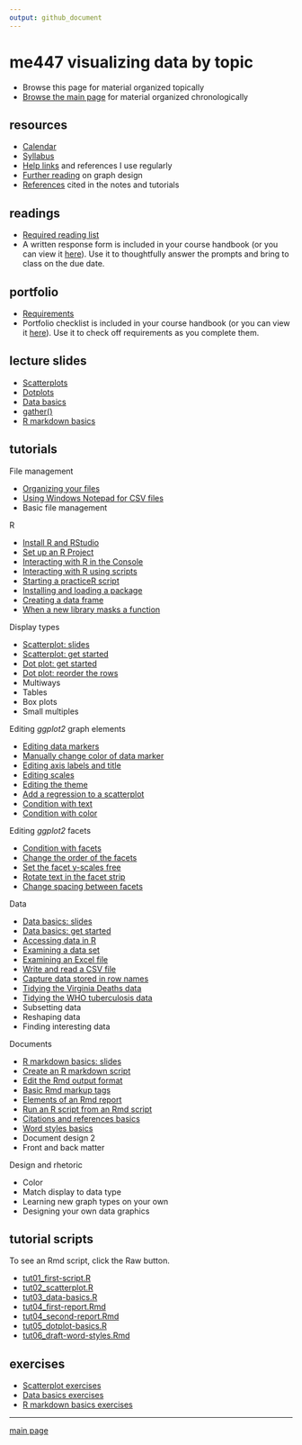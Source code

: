 ```yaml
---
output: github_document
---
```


# me447 visualizing data by topic

- Browse this page for material organized topically 
- [Browse the main page](README.md) for material organized chronologically 

## resources 

- [Calendar](cm/admin-02_calendar.pdf) 
- [Syllabus](cm/admin-03_syllabus.md)
- [Help links](cm/admin-04_getting-help.md) and references I use regularly  
- [Further reading](http://www.graphdoctor.com/archives/154) on graph design
- [References](cm/admin-05_references.md) cited in the notes and tutorials 


## readings

- [Required reading list](cm/read-02_reading-list.md)
- A written response form is included in your course handbook (or you can view it [here](cm/read-01_reading-response-form.pdf)). Use it to thoughtfully answer the prompts and bring to class on the due date.

## portfolio

- [Requirements](cm/folio-01_portfolio-requirements.md)
- Portfolio checklist is included in your course handbook (or you can view it [here](cm/folio-02_portfolio-checklist.pdf)). Use it to check off requirements as you complete them.

## lecture slides 

- [Scatterplots](slides/Le03-scatterplot-slides.pdf)  
- [Dotplots](slides/Le07-dot-plot-slides.pdf)  
- [Data basics](slides/Le04-data-basics-slides.pdf)  
- [gather()](slides/Le08-illustrating-gather.pdf)  
- [R markdown basics](slides/Le06-markdown-basics-slides.pdf)  


## tutorials

File management

- [Organizing your files](cm/tut-01_organize-files.md) 
- [Using Windows Notepad for CSV files](cm/tut-04_notepad-for-csv.md)  
- Basic file management 

R

- [Install R and RStudio](https://github.com/DSR-RHIT/install-R-and-RStudio) 
- [Set up an R Project](https://github.com/DSR-RHIT/install-R-and-RStudio) 
- [Interacting with R in the Console](cm/tut-02_using-console.md) 
- [Interacting with R using scripts](cm/tut-03_using-scripts.md) 
- [Starting a practiceR script](cm/tut-0301_start-scatterplot.md) 
- [Installing and loading a package](cm/tut-0302_install-load-package.md) 
- [Creating a data frame](cm/tut-0303_create-data-frame.md) 
- [When a new library masks a function](cm/tut-0405_new-library-masks.md) 

Display types  

- [Scatterplot: slides](slides/Le03-scatterplot-slides.pdf)
- [Scatterplot: get started](cm/tut-0304_create-scatterplot.md)
- [Dot plot: get started](cm/tut-0702_create-dot-plot.md)  
- [Dot plot: reorder the rows](cm/tut-0703_reorder-rows.md)   
- Multiways 
- Tables
- Box plots 
- Small multiples 

Editing *ggplot2* graph elements

- [Editing data markers](cm/tut-0305_edit-data-markers.md)
- [Manually change color of data marker](cm/tut-0706_manual-color.md) 
- [Editing axis labels and title](cm/tut-0306_edit-axis-labels-title.md)
- [Editing scales](cm/tut-0307_edit-scales.md)
- [Editing the theme](cm/tut-0308_edit-theme.md)
- [Add a regression to a scatterplot](cm/tut-0406_add-regression.md) 
- [Condition with text](cm/tut-0704_condition-by-text.md)  
- [Condition with color](cm/tut-0705_condition-by-color.md)  
 

Editing *ggplot2* facets

- [Condition with facets](cm/tut-0707_condition-facets.md)  
- [Change the order of the facets](cm/tut-0708_order-facets.md)  
- [Set the facet y-scales free](cm/tut-0709_free-scales.md)  
- [Rotate text in the facet strip](cm/tut-0710_rotate-strip-text.md)  
- [Change spacing between facets](cm/tut-0711_change-panel-spacing.md) 

Data

- [Data basics: slides](slides/Le04-data-basics-slides.pdf) 
- [Data basics: get started](cm/tut-0401_data-basics.md) 
- [Accessing data in R](cm/tut-0407_access-data-in-R.md) 
- [Examining a data set](cm/tut-0404_examine-new-data.md) 
- [Examining an Excel file](cm/tut-0402_read-excel.md) 
- [Write and read a CSV file](cm/tut-0403_read-write-csv.md) 
- [Capture data stored in row names](cm/tut-0701_capture-row-name-data.md) 
- [Tidying the Virginia Deaths data](cm/tut-0801_tidying-data-01_VADeaths.md)
- [Tidying the WHO tuberculosis data](cm/tut-0802_tidying-data-02_who-TB.md)
- Subsetting data 
- Reshaping data 
- Finding interesting data 

Documents 

- [R markdown basics: slides](slides/Le06-markdown-basics-slides.pdf) 
- [Create an R markdown script](cm/tut-0601_rmd-start-markdown.md)  
- [Edit the Rmd output format](cm/tut-0602_rmd-edit-output.md)  
- [Basic Rmd markup tags](cm/tut-0603_rmd-basic-tags.md)  
- [Elements of an Rmd report](cm/tut-0604_rmd-elements.md)  
- [Run an R script from an Rmd script](cm/tut-0605_rmd-run-r.md) 
- [Citations and references basics](cm/tut-1001_citations-references.md) 
- [Word styles basics](cm/tut-1002_word-styles.md) 
- Document design 2
- Front and back matter 

Design and rhetoric 

- Color 
- Match display to data type 
- Learning new graph types on your own  
- Designing your own data graphics

## tutorial scripts

To see an Rmd script, click the Raw button.  

- [tut01_first-script.R](practiceR/tut01_first-script.R)  
- [tut02_scatterplot.R](practiceR/tut02_scatterplot.R)  
- [tut03_data-basics.R](practiceR/tut03_data-basics.R)  
- [tut04_first-report.Rmd](practiceR/tut04_first-report.Rmd)  
- [tut04_second-report.Rmd](practiceR/tut04_second-report.Rmd)  
- [tut05_dotplot-basics.R](practiceR/tut05_dotplot-basics.R)  
- [tut06_draft-word-styles.Rmd](practiceR/tut06_draft-word-styles.Rmd)  


## exercises

- [Scatterplot exercises](cm/tut-0309_scatterplot-exercise.md)
- [Data basics exercises](cm/tut-0408_data-basics-exercise.md) 
- [R markdown basics exercises](cm/tut-0607_rmd-exercise.md)





---

[main page](README.md)
